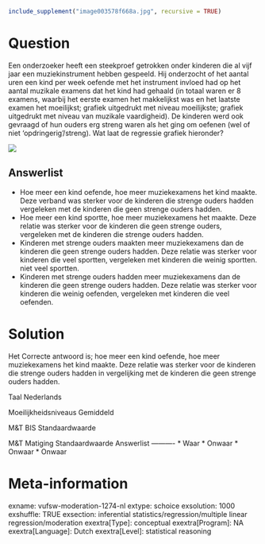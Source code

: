 ```r
include_supplement("image003578f668a.jpg", recursive = TRUE)
```

Question
========
Een onderzoeker heeft een steekproef getrokken onder kinderen die al vijf jaar een muziekinstrument hebben gespeeld. Hij onderzocht of het aantal uren een kind per week oefende met het instrument invloed had op het aantal muzikale examens dat het kind had gehaald (in totaal waren er 8 examens, waarbij het eerste examen het makkelijkst was en het laatste examen het moeilijkst; grafiek uitgedrukt met niveau moeilijkste; grafiek uitgedrukt met niveau van muzikale vaardigheid). De kinderen werd ook gevraagd of hun ouders erg streng waren als het ging om oefenen (wel of niet 'opdringerig'/streng). Wat laat de regressie grafiek hieronder?  
  
  
![](image003578f668a.jpg)

Answerlist
----------
* Hoe meer een kind oefende, hoe meer muziekexamens het kind maakte. Deze verband was sterker voor de kinderen die strenge ouders hadden vergeleken met de kinderen die geen strenge ouders hadden.
* Hoe meer een kind sportte, hoe meer muziekexamens het maakte. Deze relatie was sterker voor de kinderen die geen strenge ouders, vergeleken met de kinderen die strenge ouders hadden.
* Kinderen met strenge ouders maakten meer muziekexamens dan de kinderen die geen strenge ouders hadden. Deze relatie was sterker voor kinderen die veel sportten, vergeleken met kinderen die weinig sportten. niet veel sportten.
* Kinderen met strenge ouders hadden meer muziekexamens dan de kinderen die geen strenge ouders hadden. Deze relatie was sterker voor kinderen die weinig oefenden, vergeleken met kinderen die veel oefenden.

Solution
========

Het Correcte antwoord is; hoe meer een kind oefende, hoe meer muziekexamens het kind maakte. Deze relatie was sterker voor de kinderen die strenge ouders hadden in vergelijking met de kinderen die geen strenge ouders hadden.

Taal Nederlands

Moeilijkheidsniveaus Gemiddeld

M&T BIS Standaardwaarde

M&T Matiging Standaardwaarde
Answerlist
----------
* Waar
* Onwaar
* Onwaar
* Onwaar

Meta-information
================
exname: vufsw-moderation-1274-nl
extype: schoice
exsolution: 1000
exshuffle: TRUE
exsection: inferential statistics/regression/multiple linear regression/moderation
exextra[Type]: conceptual
exextra[Program]: NA
exextra[Language]: Dutch
exextra[Level]: statistical reasoning

